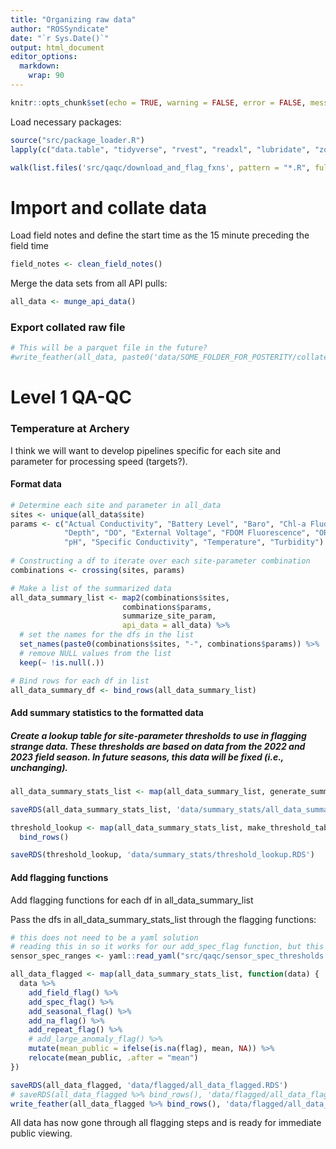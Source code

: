 ```yaml
---
title: "Organizing raw data"
author: "ROSSyndicate"
date: "`r Sys.Date()`"
output: html_document
editor_options: 
  markdown: 
    wrap: 90
---
```


```r
knitr::opts_chunk$set(echo = TRUE, warning = FALSE, error = FALSE, message = FALSE) 
```

Load necessary packages:

```r
source("src/package_loader.R")
lapply(c("data.table", "tidyverse", "rvest", "readxl", "lubridate", "zoo", "padr","plotly", "feather", "RcppRoll", "yaml", "ggpubr", "profvis", "janitor"), package_loader)

walk(list.files('src/qaqc/download_and_flag_fxns', pattern = "*.R", full.names = TRUE, recursive = TRUE), source)
```

# Import and collate data

Load field notes and define the start time as the 15 minute preceding the field time
```r
field_notes <- clean_field_notes()
```

Merge the data sets from all API pulls:
```r
all_data <- munge_api_data()
```

### Export collated raw file

```r
# This will be a parquet file in the future?
#write_feather(all_data, paste0('data/SOME_FOLDER_FOR_POSTERITY/collated_raw_sonde_v', Sys.Date(), '.feather'))
```

# Level 1 QA-QC

### Temperature at Archery

I think we will want to develop pipelines specific for each site and parameter for processing speed (targets?).

#### Format data
```r
# Determine each site and parameter in all_data 
sites <- unique(all_data$site)
params <- c("Actual Conductivity", "Battery Level", "Baro", "Chl-a Fluorescence", 
            "Depth", "DO", "External Voltage", "FDOM Fluorescence", "ORP", 
            "pH", "Specific Conductivity", "Temperature", "Turbidity")
 
# Constructing a df to iterate over each site-parameter combination
combinations <- crossing(sites, params)

# Make a list of the summarized data
all_data_summary_list <- map2(combinations$sites, 
                         combinations$params, 
                         summarize_site_param,
                         api_data = all_data) %>% 
  # set the names for the dfs in the list
  set_names(paste0(combinations$sites, "-", combinations$params)) %>% 
  # remove NULL values from the list
  keep(~ !is.null(.))

# Bind rows for each df in list
all_data_summary_df <- bind_rows(all_data_summary_list)
```

#### Add summary statistics to the formatted data

##### Create a lookup table for site-parameter thresholds to use in flagging strange data. These thresholds are based on data from the 2022 and 2023 field season. In future seasons, this data will be fixed (i.e., unchanging). 
```r
all_data_summary_stats_list <- map(all_data_summary_list, generate_summary_statistics)

saveRDS(all_data_summary_stats_list, 'data/summary_stats/all_data_summary_stats_list.RDS')

threshold_lookup <- map(all_data_summary_stats_list, make_threshold_table) %>%
  bind_rows()

saveRDS(threshold_lookup, 'data/summary_stats/threshold_lookup.RDS')
```

#### Add flagging functions

Add flagging functions for each df in all_data_summary_list

Pass the dfs in all_data_summary_stats_list through the flagging functions:

```r
# this does not need to be a yaml solution
# reading this in so it works for our add_spec_flag function, but this will change
sensor_spec_ranges <- yaml::read_yaml("src/qaqc/sensor_spec_thresholds.yml")

all_data_flagged <- map(all_data_summary_stats_list, function(data) {
  data %>%
    add_field_flag() %>%
    add_spec_flag() %>%
    add_seasonal_flag() %>%
    add_na_flag() %>%
    add_repeat_flag() %>% 
    # add_large_anomaly_flag() %>%
    mutate(mean_public = ifelse(is.na(flag), mean, NA)) %>%
    relocate(mean_public, .after = "mean")
})

saveRDS(all_data_flagged, 'data/flagged/all_data_flagged.RDS')
# saveRDS(all_data_flagged %>% bind_rows(), 'data/flagged/all_data_flagged_bound.RDS')
write_feather(all_data_flagged %>% bind_rows(), 'data/flagged/all_data_flagged.feather')
```

All data has now gone through all flagging steps and is ready for immediate public viewing.

